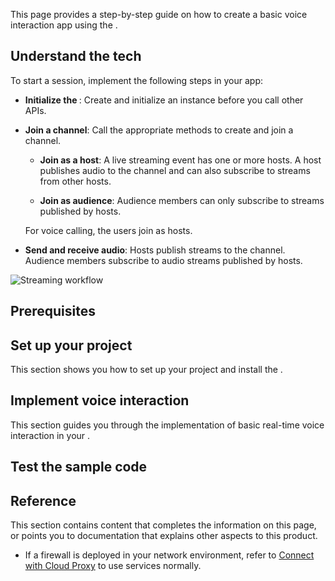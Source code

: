 
This page provides a step-by-step guide on how to create a basic voice interaction app using the <Vg k="COMPANY"/> <Vpd k="SDK"/>.

## Understand the tech

To start a <Vpd k="NAME" /> session, implement the following steps in your app:

- **Initialize the <Vg k="ENGINE" />**: Create and initialize an <Vg k="ENGINE" /> instance before you call other APIs.

- **Join a channel**: Call the appropriate methods to create and join a channel.

  - **Join as a host**: A live streaming event has one or more hosts. A host publishes audio to the channel and can also subscribe to streams from other hosts.

  - **Join as audience**: Audience members can only subscribe to streams published by hosts.

  <Admonition type="info">
  For voice calling, the users join as hosts.
  </Admonition>

- **Send and receive audio**: Hosts publish streams to the channel. Audience members subscribe to audio streams published by hosts.

![Streaming workflow](/images/rtc-sdk/rtc-quickstart.png)


## Prerequisites
<Prerequisites/>
           
## Set up your project

This section shows you how to set up your <Vpl k="NAME"/> project and install the <Vg k="COMPANY" /> <Vpd k="SDK" />.

<ProjectSetup/>

## Implement voice interaction

This section guides you through the implementation of basic real-time voice interaction in your <Vpl k="CLIENT"/>.

<ProjectImplement/>

## Test the sample code
<ProjectTest/>

## Reference

This section contains content that completes the information on this page, or points you to documentation that explains other aspects to this product.

- If a firewall is deployed in your network environment, refer to [Connect with Cloud Proxy](../advanced-features/cloud-proxy) to use <Vg k="COMPANY" /> services normally.

<Reference/>
